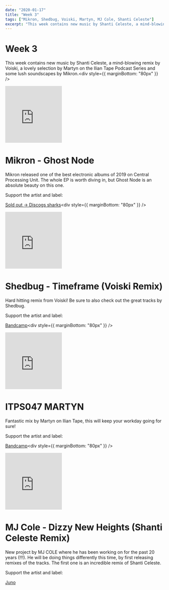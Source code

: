 ```yaml
---
date: "2020-01-17"
title: "Week 3"
tags: ["Mikron, Shedbug, Voiski, Martyn, MJ Cole, Shanti Celeste"]
excerpt: "This week contains new music by Shanti Celeste, a mind-blowing remix by Voiski, a lovely selection by Martyn on the Ilian Tape Podcast Series and some lush soundscapes by Mikron."
---
```


# Week 3

This week contains new music by Shanti Celeste, a mind-blowing remix by Voiski, a lovely selection by Martyn on the Ilian Tape Podcast Series and some lush soundscapes by Mikron.<div style={{ marginBottom: "80px" }} />

<iframe
  style="border: 0; width: 180px; height: 180px;"
  src="https://bandcamp.com/EmbeddedPlayer/album=2115870752/size=large/bgcol=ffffff/linkcol=0687f5/tracklist=false/track=979704123/transparent=true/"
  seamless
>
  <a href="http://shop.cpurecords.net/album/severance">Severance by Mikron</a>
</iframe>

# Mikron - Ghost Node

Mikron released one of the best electronic albums of 2019 on Central Processing Unit. The whole EP is worth diving in, but Ghost Node is an absolute beauty on this one.

Support the artist and label:

[Sold out -> Discogs sharks](https://www.discogs.com/Mikron-Severance/release/13037142)<div style={{ marginBottom: "80px" }} />

<iframe
  style="border: 0; width: 180px; height: 180px;"
  src="https://bandcamp.com/EmbeddedPlayer/album=2097810011/size=large/bgcol=ffffff/linkcol=0687f5/tracklist=false/track=2762102918/transparent=true/"
  seamless
>
  <a href="http://lobstertheremin.com/album/timeframe-ep">
    Timeframe EP by Shedbug
  </a>
</iframe>

# Shedbug - Timeframe (Voiski Remix)

Hard hitting remix from Voiski! Be sure to also check out the great tracks by Shedbug.

Support the artist and label:

[Bandcamp](https://lobstertheremin.com/album/timeframe-ep)<div style={{ marginBottom: "80px" }} />

<iframe
  width="180px"
  height="180px"
  scrolling="no"
  frameborder="no"
  allow="autoplay"
  src="https://w.soundcloud.com/player/?url=https%3A//api.soundcloud.com/tracks/743779036&color=%23ff5500&auto_play=false&hide_related=false&show_comments=true&show_user=true&show_reposts=false&show_teaser=true&visual=true"
></iframe>

# ITPS047 MARTYN

Fantastic mix by Martyn on Ilian Tape, this will keep your workday going for sure!

Support the artist and label:

[Bandcamp](https://nousklaer.bandcamp.com/album/white-heron)<div style={{ marginBottom: "80px" }} />

<iframe
  width="180"
  height="180"
  src="https://www.youtube.com/embed/4LBoIUUZqB4"
  frameborder="0"
  allow="accelerometer; autoplay; encrypted-media; gyroscope; picture-in-picture"
  allowfullscreen
></iframe>

# MJ Cole - Dizzy New Heights (Shanti Celeste Remix)

New project by MJ COLE where he has been working on for the past 20 years (!!!). He will be doing things differently this time, by first releasing remixes of the tracks. The first one is an incredible remix of Shanti Celeste.

Support the artist and label:

[Juno](https://www.junodownload.com/products/mj-cole-dizzy-new-heights-shanti-celeste/4406654-02/)

<div style={{ marginBottom: "80px" }} />
